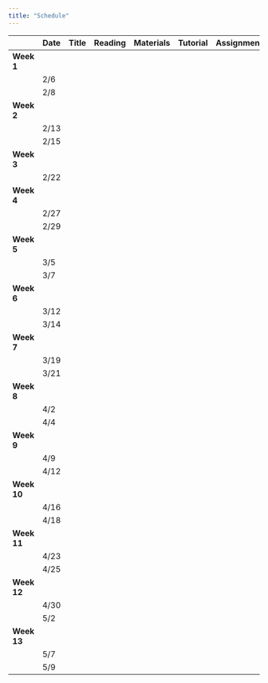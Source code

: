 ```yaml
---
title: "Schedule"
---
```


|             | Date | Title | Reading | Materials | Tutorial | Assignment |
|-------------|------|-------|---------|-----------|----------|------------|
| **Week 1**  |      |       |         |           |          |            |
|             | 2/6  |       |         |           |          |            |
|             | 2/8  |       |         |           |          |            |
| **Week 2**  |      |       |         |           |          |            |
|             | 2/13 |       |         |           |          |            |
|             | 2/15 |       |         |           |          |            |
| **Week 3**  |      |       |         |           |          |            |
|             | 2/22 |       |         |           |          |            |
| **Week 4**  |      |       |         |           |          |            |
|             | 2/27 |       |         |           |          |            |
|             | 2/29 |       |         |           |          |            |
| **Week 5**  |      |       |         |           |          |            |
|             | 3/5  |       |         |           |          |            |
|             | 3/7  |       |         |           |          |            |
| **Week 6**  |      |       |         |           |          |            |
|             | 3/12 |       |         |           |          |            |
|             | 3/14 |       |         |           |          |            |
| **Week 7**  |      |       |         |           |          |            |
|             | 3/19 |       |         |           |          |            |
|             | 3/21 |       |         |           |          |            |
| **Week 8**  |      |       |         |           |          |            |
|             | 4/2  |       |         |           |          |            |
|             | 4/4  |       |         |           |          |            |
| **Week 9**  |      |       |         |           |          |            |
|             | 4/9  |       |         |           |          |            |
|             | 4/12 |       |         |           |          |            |
| **Week 10** |      |       |         |           |          |            |
|             | 4/16 |       |         |           |          |            |
|             | 4/18 |       |         |           |          |            |
| **Week 11** |      |       |         |           |          |            |
|             | 4/23 |       |         |           |          |            |
|             | 4/25 |       |         |           |          |            |
| **Week 12** |      |       |         |           |          |            |
|             | 4/30 |       |         |           |          |            |
|             | 5/2  |       |         |           |          |            |
| **Week 13** |      |       |         |           |          |            |
|             | 5/7  |       |         |           |          |            |
|             | 5/9  |       |         |           |          |            |
